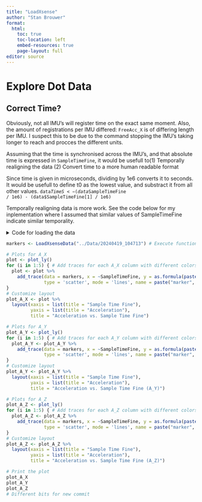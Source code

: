 ```yaml
---
title: "LoadXsense"
author: "Stan Brouwer"
format:
  html:
    toc: true
    toc-location: left
    embed-resources: true
    page-layout: full
editor: source
---
```


# Explore Dot Data

## Correct Time?

Obviously, not all IMU's will register time on the exact same moment. Also, the amount of registrations per IMU differed: <code>FreeAcc_X</code> is of differing length per IMU. I suspect this to be due to the command stopping the IMU's taking longer to reach and procces the different units. 

Assuming that the time is synchronised across the IMU's, and that absolute time is expressed in <code>SampleTimeFine</code>, it would be usefull to\n (1) Temporally realigning the data\n
(2) Convert time to a more human readable format

Since time is given in microseconds, dividing by 1e6 converts it to seconds. It would be usefull to define t0 as the lowest value, and substract it from all other values.
<code>data$TimeS <- (data$SampleTimeFine / 1e6) - (data$SampleTimeFine[1] / 1e6)</code>

Temporally realigning data is more work. See the code below for my inplementation where I assumed that similar values of SampleTimeFine indicate similar temporality.

<details><summary>Code for loading the data</summary>
```r
# Clean workspace and load dependencies
rm(list = ls())
library(tidyr)
library(dplyr)
library(plotly)
library(ggplot2)
library(knitr)
library(lubridate)

# Function to load Xsense data (and convert time to seconds)
LoadXsenseData <- function(directory) {
# directory <- "../Data/20240419_104713"

  files <- list.files(path = directory, full.names = TRUE)  # Searches each marker file
  data_list <- lapply(files, function(file) { # creates a list storing the data
    data <- read.csv(file, header = TRUE, skip = 10) # reads each cvs file
    # data$TimeS <- (data$SampleTimeFine / 1e6) - (data$SampleTimeFine[1] / 1e6) # Converts time to seconds
    return(data)
  })
  names(data_list) <- paste0("data", seq_along(data_list))  # Names elements to my preference
  
## Re-align time
  min_time <- min(sapply(data_list, function(df) min(df$SampleTimeFine))) #  Identify the minimum SampleTimeFine value across all data
  adjusted_data_list <- lapply(data_list, function(df) { # Subtract min_time from SampleTimeFine for each dataframe in data_list
    df$SampleTimeFine <- df$SampleTimeFine - min_time
    return(df)
  })

# This is intresting. After substracting the min_time, it seemed that longer lists had a smaller minimum time, and that all time could only differ by 1/60 of a second (or 16667 SampleTimeFine). 
# Thus, equaling lists in lenght by substracting the first values of longer lists, should ensure that the times are well-alligned

# Removing first elements of longer list
# Find the minimum number of rows among all dataframes
  min_rows <- min(sapply(adjusted_data_list, nrow))

# Remove elements from the beginning of each dataframe in adjusted_data_list
  adjusted_data_list <- lapply(adjusted_data_list, function(df) {
    if (nrow(df) > min_rows) {
      df <- df[(nrow(df) - min_rows + 1):nrow(df), , drop = FALSE]  # Remove elements from the beginning
    }
    return(df)
  })
  

  
  list2env(adjusted_data_list, envir = .GlobalEnv)  # Unpack the list into the global environment
    # Define Markers dataframe
  markers <- data.frame(
  PacketCounter = data1$PacketCounter,
  SampleTimeFine = data1$SampleTimeFine,
  A_X1 = data1$FreeAcc_X,
  A_X2 = data2$FreeAcc_X,
  A_X3 = data3$FreeAcc_X,
  A_X4 = data4$FreeAcc_X,
  A_X5 = data5$FreeAcc_X,
  
  A_Y1 = data1$FreeAcc_Y,
  A_Y2 = data2$FreeAcc_Y,
  A_Y3 = data3$FreeAcc_Y,
  A_Y4 = data4$FreeAcc_Y,
  A_Y5 = data5$FreeAcc_Y,
  
  A_Z1 = data1$FreeAcc_Z,
  A_Z2 = data2$FreeAcc_Z,
  A_Z3 = data3$FreeAcc_Z,
  A_Z4 = data4$FreeAcc_Z,
  A_Z5 = data5$FreeAcc_Z
  )
  return(markers)
}


```
</details>

```r
markers <- LoadXsenseData("../Data/20240419_104713") # Execute function loading data

# Plots for A_X
plot <- plot_ly()
for (i in 1:5) { # Add traces for each A_X column with different colors
  plot <- plot %>% 
    add_trace(data = markers, x = ~SampleTimeFine, y = as.formula(paste0("~A_X", i)), 
              type = 'scatter', mode = 'lines', name = paste("marker", i))
}
# Customize layout
plot_A_X <- plot %>% 
  layout(xaxis = list(title = "Sample Time Fine"),
         yaxis = list(title = "Acceleration"),
         title = "Acceleration vs. Sample Time Fine")

# Plots for A_Y
plot_A_Y <- plot_ly()
for (i in 1:5) { # Add traces for each A_Y column with different colors
  plot_A_Y <- plot_A_Y %>% 
    add_trace(data = markers, x = ~SampleTimeFine, y = as.formula(paste0("~A_Y", i)), 
              type = 'scatter', mode = 'lines', name = paste("marker", i))
}
# Customize layout
plot_A_Y <- plot_A_Y %>% 
  layout(xaxis = list(title = "Sample Time Fine"),
         yaxis = list(title = "Acceleration"),
         title = "Acceleration vs. Sample Time Fine (A_Y)")

# Plots for A_Z
plot_A_Z <- plot_ly()
for (i in 1:5) { # Add traces for each A_Z column with different colors
  plot_A_Z <- plot_A_Z %>% 
    add_trace(data = markers, x = ~SampleTimeFine, y = as.formula(paste0("~A_Z", i)), 
              type = 'scatter', mode = 'lines', name = paste("marker", i))
}
# Customize layout
plot_A_Z <- plot_A_Z %>% 
  layout(xaxis = list(title = "Sample Time Fine"),
         yaxis = list(title = "Acceleration"),
         title = "Acceleration vs. Sample Time Fine (A_Z)")
```

```r
# Print the plot
plot_A_X
plot_A_Y
plot_A_Z
# Different bits for new commit
```